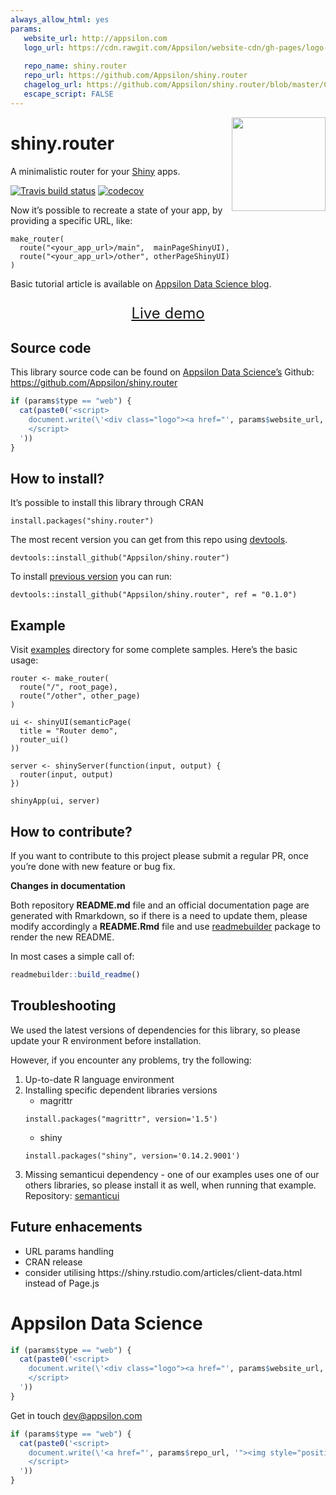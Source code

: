 ```yaml
---
always_allow_html: yes
params:
   website_url: http://appsilon.com
   logo_url: https://cdn.rawgit.com/Appsilon/website-cdn/gh-pages/logo-white.png
   
   repo_name: shiny.router
   repo_url: https://github.com/Appsilon/shiny.router
   chagelog_url: https://github.com/Appsilon/shiny.router/blob/master/CHANGELOG.md
   escape_script: FALSE 
---
```


<link href="http://fonts.googleapis.com/css?family=Lato:300,700,300italic|Inconsolata" rel="stylesheet" type="text/css">
<link href='docs/style.css' rel='stylesheet' type='text/css'>

<img src="man/figures/shiny.router.png" align="right" alt="" width="150" />

shiny.router
===========

<div class="subheader">

A minimalistic router for your [Shiny](https://shiny.rstudio.com/) apps.
<br>

[![Travis build status](https://travis-ci.org/Appsilon/shiny.router.svg?branch=master)](https://travis-ci.org/Appsilon/shiny.router)
[![codecov](https://codecov.io/gh/Appsilon/shiny.router/branch/master/graph/badge.svg)](https://codecov.io/gh/Appsilon/shiny.router)

</div>

<div class="section level2">
Now it's possible to recreate a state of your app, by providing a specific URL, like: 
```
make_router(
  route("<your_app_url>/main",  mainPageShinyUI),
  route("<your_app_url>/other", otherPageShinyUI)
)
```
<!--
TODO We would like to have a nice graphic explaning routing mechanism
-->
Basic tutorial article is available on [Appsilon Data Science blog](http://blog.appsilon.com/rstats/2016/12/08/shiny.router.html).

<p style="text-align: center; font-size: x-large;">
<a href="http://demo.appsilon.ai/router/">Live demo</a>
</p>

</div>

Source code {.darkslide}
-----------

This library source code can be found on [Appsilon Data Science's](http://appsilon.com) Github:
<br>
[https://github.com/Appsilon/shiny.router](https://github.com/Appsilon/shiny.router)

```r
if (params$type == "web") {
  cat(paste0('<script>
    document.write(\'<div class="logo"><a href="', params$website_url, '"><img alt="Appsilon Data Science" src="', params$logo_url, '"/></a></div>\')
    </script>
  '))
}
```

How to install?
---------------

It's possible to install this library through CRAN 
```
install.packages("shiny.router")
```

The most recent version you can get from this repo using [devtools](https://github.com/hadley/devtools).

```
devtools::install_github("Appsilon/shiny.router")
```

To install [previous version](https://github.com/Appsilon/shiny.router/blob/master/CHANGELOG.md) you can run:
```
devtools::install_github("Appsilon/shiny.router", ref = "0.1.0")
```

Example {.firebrick}
-------
Visit [examples](https://github.com/Appsilon/shiny.router/tree/master/examples) directory for some complete samples.
Here's the basic usage:
```
router <- make_router(
  route("/", root_page),
  route("/other", other_page)
)

ui <- shinyUI(semanticPage(
  title = "Router demo",
  router_ui()
))

server <- shinyServer(function(input, output) {
  router(input, output)
})

shinyApp(ui, server)
```

How to contribute?
-----------------
If you want to contribute to this project please submit a regular PR, once you're done with new feature or bug fix.<br>

**Changes in documentation**

Both repository **README.md** file and an official documentation page are generated with Rmarkdown, so if there is a need to update them, please modify accordingly a **README.Rmd** file  and use [readmebuilder](https://github.com/Appsilon/readmebuilder) package to render the new README.

In most cases a simple call of: 

```r
readmebuilder::build_readme()
```

Troubleshooting {.darkorange}
-----------------
We used the latest versions of dependencies for this library, so please update your R environment before installation.

However, if you encounter any problems, try the following:

1. Up-to-date R language environment
2. Installing specific dependent libraries versions
    * magrittr 
    ```
    install.packages("magrittr", version='1.5') 
    ```
    * shiny
    ```
    install.packages("shiny", version='0.14.2.9001')
    ```

3. Missing semanticui dependency - one of our examples uses one of our others libraries, so please install it as well, when running that example.
Repository: [semanticui](https://github.com/Appsilon/semanticui)

Future enhacements
------------------
* URL params handling
* CRAN release
* consider utilising https://shiny.rstudio.com/articles/client-data.html instead of Page.js


Appsilon Data Science {.footer}
=====================

```r
if (params$type == "web") {
  cat(paste0('<script>
    document.write(\'<div class="logo"><a href="', params$website_url, '"><img alt="Appsilon Data Science" src="', params$logo_url, '" /></a></div><div class="subheader"> We Provide End-to-End Data Science Solutions </div>  \');
    </script>
  '))
}
```

Get in touch [dev@appsilon.com](dev@appsilon.com)

```r
if (params$type == "web") {
  cat(paste0('<script>
    document.write(\'<a href="', params$repo_url, '"><img style="position: absolute; margin: 0; top: 0; right: 0; border: 0;" src="https://camo.githubusercontent.com/38ef81f8aca64bb9a64448d0d70f1308ef5341ab/68747470733a2f2f73332e616d617a6f6e6177732e636f6d2f6769746875622f726962626f6e732f666f726b6d655f72696768745f6461726b626c75655f3132313632312e706e67" alt="Fork me on GitHub" data-canonical-src="https://s3.amazonaws.com/github/ribbons/forkme_right_darkblue_121621.png"></a>\');
    </script>
  '))
}
```

